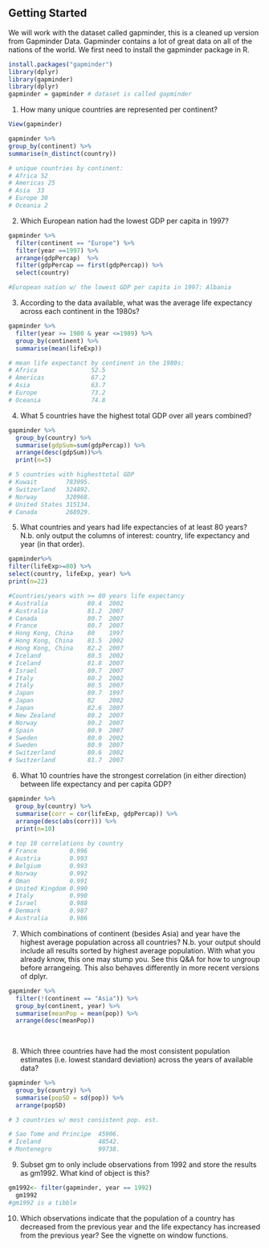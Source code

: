 

## Getting Started
We will work with the dataset called gapminder, this is a cleaned up version from Gapminder Data. Gapminder contains a lot of great data on all of the nations of the world. We first need to install the gapminder package in R.
```r
install.packages("gapminder")
library(dplyr)
library(gapminder)
library(dplyr)
gapminder = gapminder # dataset is called gapminder
```

1. How many unique countries are represented per continent?
```r
View(gapminder)

gapminder %>%
group_by(continent) %>%
summarise(n_distinct(country))

# unique countries by continent: 
# Africa 52
# Americas 25
# Asia  33
# Europe 30
# Oceania 2

```


2. Which European nation had the lowest GDP per capita in 1997?
```r

gapminder %>%
  filter(continent == "Europe") %>%
  filter(year ==1997) %>%
  arrange(gdpPercap)  %>%
  filter(gdpPercap == first(gdpPercap)) %>%
  select(country)

#European nation w/ the lowest GDP per capita in 1997: Albania
```


3. According to the data available, what was the average life expectancy across each continent in the 1980s?
```r
gapminder %>%
  filter(year >= 1980 & year <=1989) %>%
  group_by(continent) %>%
  summarise(mean(lifeExp))

# mean life expectanct by continent in the 1980s:
# Africa               52.5
# Americas             67.2
# Asia                 63.7
# Europe               73.2
# Oceania              74.8
```


4. What 5 countries have the highest total GDP over all years combined?
```r
gapminder %>%
  group_by(country) %>%
  summarise(gdpSum=sum(gdpPercap)) %>%
  arrange(desc(gdpSum))%>%
  print(n=5)

# 5 countries with highesttotal GDP
# Kuwait        783995.
# Switzerland   324892.
# Norway        320968.
# United States 315134.
# Canada        268929.
```


5. What countries and years had life expectancies of at least 80 years? N.b. only output the columns of interest: country, life expectancy and year (in that order).
```r
gapminder%>%
filter(lifeExp>=80) %>%
select(country, lifeExp, year) %>%
print(n=22)

#Countries/years with >= 80 years life expectancy
# Australia           80.4  2002
# Australia           81.2  2007
# Canada              80.7  2007
# France              80.7  2007
# Hong Kong, China    80    1997
# Hong Kong, China    81.5  2002
# Hong Kong, China    82.2  2007
# Iceland             80.5  2002
# Iceland             81.8  2007
# Israel              80.7  2007
# Italy               80.2  2002
# Italy               80.5  2007
# Japan               80.7  1997
# Japan               82    2002
# Japan               82.6  2007
# New Zealand         80.2  2007
# Norway              80.2  2007
# Spain               80.9  2007
# Sweden              80.0  2002
# Sweden              80.9  2007
# Switzerland         80.6  2002
# Switzerland         81.7  2007

```


6. What 10 countries have the strongest correlation (in either direction) between life expectancy and per capita GDP?
```r
gapminder %>% 
  group_by(country) %>%
  summarise(corr = cor(lifeExp, gdpPercap)) %>%
  arrange(desc(abs(corr))) %>%
  print(n=10)
  
# top 10 correlations by country
# France         0.996
# Austria        0.993
# Belgium        0.993
# Norway         0.992
# Oman           0.991
# United Kingdom 0.990
# Italy          0.990
# Israel         0.988
# Denmark        0.987
# Australia      0.986
```


7.  Which combinations of continent (besides Asia) and year have the highest average population across all countries? N.b. your output should include all results sorted by highest average population. With what you already know, this one may stump you. See this Q&A for how to ungroup before arrangeing. This also behaves differently in more recent versions of dplyr.
```r
gapminder %>%
  filter(!(continent == "Asia")) %>%
  group_by(continent, year) %>%
  summarise(meanPop = mean(pop)) %>%
  arrange(desc(meanPop))
 
  
```


8.  Which three countries have had the most consistent population estimates (i.e. lowest standard deviation) across the years of available data?
```r
gapminder %>%
  group_by(country) %>%
  summarise(popSD = sd(pop)) %>%
  arrange(popSD)

# 3 countries w/ most consistent pop. est.

# Sao Tome and Principe  45906.
# Iceland                48542.
# Montenegro             99738.
```


9.  Subset gm to only include observations from 1992 and store the results as gm1992. What kind of object is this?
```r

gm1992<- filter(gapminder, year == 1992) 
  gm1992
#gm1992 is a tibble
```


10.  Which observations indicate that the population of a country has decreased from the previous year and the life expectancy has increased from the previous year? See the vignette on window functions.
```r


```
